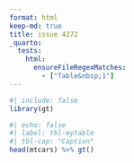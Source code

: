```yaml
---
format: html
keep-md: true
title: issue 4272
_quarto:
  tests:
    html:
      ensureFileRegexMatches:
        - ["Table&nbsp;1"]
---
```


```r
#| include: false
library(gt)
```

```r
#| echo: false
#| label: tbl-mytable
#| tbl-cap: "Caption"
head(mtcars) %>% gt()
```
